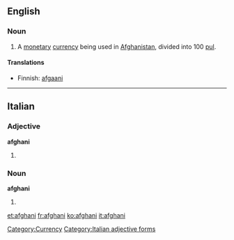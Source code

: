 {{also|Afghani}}
==English==

===Noun===
{{wikipedia|Afghan afghani}}
{{en-noun}}

# A [[monetary]] [[currency]] being used in [[Afghanistan]], divided into 100 [[pul]].

====Translations====
* Finnish: [[afgaani]]

[[Category:Currency]]

----

==Italian==

===Adjective===
'''afghani''' {{m}}

# {{plural of|afghano#Adjective|afghano|lang=Italian}}

===Noun===
'''afghani''' {{m}}

# {{plural of|afghano|lang=Italian}}

[[Category:Italian adjective forms]]

[[et:afghani]]
[[fr:afghani]]
[[ko:afghani]]
[[it:afghani]]